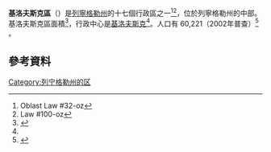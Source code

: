 {{Infobox Russian district
|en_name=Kirovsky District
|ru_name=Кировский район
|image_map=Location of Kirovsky District (Leningrad Oblast).svg
|map_caption=在列寧格勒州的位置
|latd=59
|latm=52
|lats=26
|longd=31
|longm=00
|longs=15
|image_flag=Flag of Kirovsk rayon (Leningrad oblast).png
|flag_caption=
|image_coa=Coat of Arms of Kirovsk rayon (Leningrad oblast).png
|coa_caption=
|anthem
|anthem_ref
|holiday
|holiday_ref
|federal_subject=[[列寧格勒州|列寧格勒州]]
|federal_subject_ref=<ref name="LeningradO_adm" />
|adm_data_as_of=2012年5月
|area_of_what
|area_as_of
|area_km2=2590.46
|area_km2_ref=<ref name="distgen" />
|pop_2010census=62533
|urban_pop_2010census=82.7%
|rural_pop_2010census=17.3%
|pop_2010census_ref=<ref name="2010Census" />
|pop_latest=
|pop_latest_date=
|pop_latest_ref=
|established_date=April 1, 1977
|established_date_ref=<ref name="Hist" />
|prev_name1
|prev_name1_date
|prev_name1_ref
|website=http://kirovsk-reg.ru/
|website_ref
|commonscat=Kirovsky District
|date=2013年6月
}}
'''基洛夫斯克區'''（{{lang-ru|Ки́ровский райо́н}}）是[[列寧格勒州|列寧格勒州]]的十七個行政區之一<ref name="LeningradO_adm">Oblast Law #32-oz</ref><ref name="LeningradOKirovskyD_mun">Law #100-oz</ref>，位於列寧格勒州的中部。基洛夫斯克區面積{{convert|2590.46|km2|sp=us}}<ref name="distgen">{{cite web|url=http://kirovsk-reg.ru/history|script-title=ru:О районе|publisher=Официальный сайт Кировского муниципального района Ленинградской области|language=ru|accessdate=June 20, 2013|archive-date=2016-03-03|archive-url=https://web.archive.org/web/20160303201736/http://kirovsk-reg.ru/history|dead-url=no}}</ref>，行政中心是[[基洛夫斯克|基洛夫斯克]]<ref name="LeningradO_adm" />。人口有{{ru-census2010|62,533|;}} 60,221（2002年普查）<ref name="2002Census">{{ru-pop-ref|2002Census}}</ref> {{su-census1989|74,725|.}}。
==參考資料==
{{Reflist}}

[[Category:列宁格勒州的区|Category:列宁格勒州的区]]